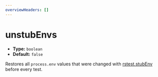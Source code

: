 ```yaml
---
overviewHeaders: []
---
```


# unstubEnvs

- **Type:** `boolean`
- **Default:** `false`

Restores all `process.env` values that were changed with [rstest.stubEnv](/api/rstest/utilities#rsteststubenv) before every test.
